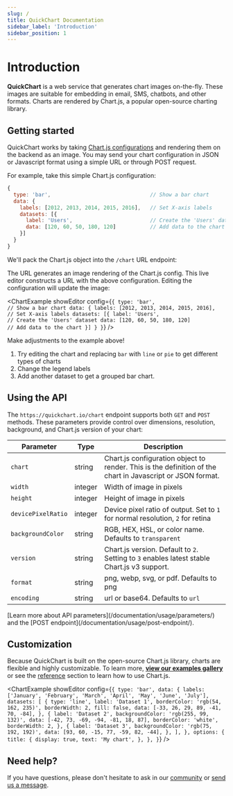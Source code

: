 ```yaml
---
slug: /
title: QuickChart Documentation
sidebar_label: 'Introduction'
sidebar_position: 1
---
```


# Introduction


**QuickChart** is a web service that generates chart images on-the-fly. These images are suitable for embedding in email, SMS, chatbots, and other formats. Charts are rendered by Chart.js, a popular open-source charting library.

## Getting started

QuickChart works by taking [Chart.js configurations](https://www.chartjs.org/docs/2.9.4/getting-started/) and rendering them on the backend as an image. You may send your chart configuration in JSON or Javascript format using a simple URL or through POST request.

For example, take this simple Chart.js configuration:

```javascript
{
  type: 'bar',                                // Show a bar chart
  data: {
    labels: [2012, 2013, 2014, 2015, 2016],   // Set X-axis labels
    datasets: [{
      label: 'Users',                         // Create the 'Users' dataset
      data: [120, 60, 50, 180, 120]           // Add data to the chart
    }]
  }
}
```

We'll pack the Chart.js object into the `/chart` URL endpoint:

<CodeWithHighlights code="**https://quickchart.io/chart?c=**{type:'bar',data:{labels:[2012,2013,2014,2015,2016],datasets:[{label:'Users',data:[120,60,50,180,120]}]}}" />

The URL generates an image rendering of the Chart.js config. This live editor constructs a URL with the above configuration. Editing the configuration will update the image:

<ChartExample
  showEditor
  config={`{
  type: 'bar',                                // Show a bar chart
  data: {
    labels: [2012, 2013, 2014, 2015, 2016],   // Set X-axis labels
    datasets: [{
      label: 'Users',                         // Create the 'Users' dataset
      data: [120, 60, 50, 180, 120]           // Add data to the chart
    }]
  }
}`}
/>

Make adjustments to the example above!

1. Try editing the chart and replacing `bar` with `line` or `pie` to get different types of charts
2. Change the legend labels
3. Add another dataset to get a grouped bar chart.

## Using the API

The `https://quickchart.io/chart` endpoint supports both `GET` and `POST` methods. These parameters provide control over dimensions, resolution, background, and Chart.js version of your chart:

| Parameter          | Type    | Description                                                                                                |
| ------------------ | ------- | ---------------------------------------------------------------------------------------------------------- |
| `chart`            | string  | Chart.js configuration object to render. This is the definition of the chart in Javascript or JSON format. |
| `width`            | integer | Width of image in pixels                                                                                   |
| `height`           | integer | Height of image in pixels                                                                                  |
| `devicePixelRatio` | integer | Device pixel ratio of output. Set to `1` for normal resolution, `2` for retina                             |
| `backgroundColor`  | string  | RGB, HEX, HSL, or color name. Defaults to `transparent`                                                    |
| `version`          | string  | Chart.js version. Default to `2`. Setting to `3` enables latest stable Chart.js v3 support.                |
| `format`           | string  | png, webp, svg, or pdf. Defaults to png                                                                    |
| `encoding`         | string  | url or base64. Defaults to `url`                                                                           |

<Admonition type="info">
  [Learn more about API parameters](/documentation/usage/parameters/) and the [POST
  endpoint](/documentation/usage/post-endpoint/).
</Admonition>

## Customization

Because QuickChart is built on the open-source Chart.js library, charts are flexible and highly customizable. To learn more, **[view our examples gallery](https://quickchart.io/gallery/)** or see the [reference](/documentation/category/reference/) section to learn how to use Chart.js.

<ChartExample
  showEditor
  config={`{
  type: 'bar',
  data: {
    labels: ['January', 'February', 'March', 'April', 'May', 'June', 'July'],
    datasets: [
      {
        type: 'line',
        label: 'Dataset 1',
        borderColor: 'rgb(54, 162, 235)',
        borderWidth: 2,
        fill: false,
        data: [-33, 26, 29, 89, -41, 70, -84],
      },
      {
        label: 'Dataset 2',
        backgroundColor: 'rgb(255, 99, 132)',
        data: [-42, 73, -69, -94, -81, 18, 87],
        borderColor: 'white',
        borderWidth: 2,
      },
      {
        label: 'Dataset 3',
        backgroundColor: 'rgb(75, 192, 192)',
        data: [93, 60, -15, 77, -59, 82, -44],
      },
    ],
  },
  options: {
    title: {
      display: true,
      text: 'My chart',
    },
  },
}`}
/>

## Need help?

If you have questions, please don't hesitate to ask in our [community](https://community.quickchart.io) or [send us a message](mailto:support@quickchart.io).
